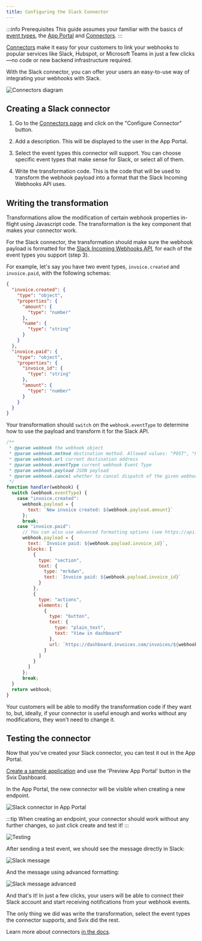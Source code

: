 ```yaml
---
title: Configuring the Slack Connector
---
```


:::info Prerequisites
This guide assumes your familiar with the basics of [event types](../event-types), the [App Portal](../app-portal) and [Connectors](../transformation-templates).
:::

[Connectors](https://docs.svix.com/connectors) make it easy for your customers to link your webhooks to popular services like Slack, Hubspot, or Microsoft Teams in just a few clicks—no code or new backend infrastructure required.

With the Slack connector, you can offer your users an easy-to-use way of integrating your webhooks with Slack.

![Connectors diagram](../img/tutorials/slack-connectors/with-without-connectors.svg)

## Creating a Slack connector

1. Go to the [Connectors page](https://dashboard.svix.com/connectors) and click on the "Configure Connector" button.

2. Add a description. This will be displayed to the user in the App Portal. 

3. Select the event types this connector will support. You can choose specific event types that make sense for Slack, or select all of them.

4. Write the transformation code. This is the code that will be used to transform the webhook payload into a format that the Slack Incoming Webhooks API uses.

## Writing the transformation

Transformations allow the modification of certain webhook properties in-flight using Javascript code. The transformation is the key component that makes your connector work.

For the Slack connector, the transformation should make sure the webhook payload is formatted for the [Slack Incoming Webhooks API](https://api.slack.com/messaging/webhooks#posting_with_webhooks), for each of the event types you support (step 3).

For example, let's say you have two event types, `invoice.created` and `invoice.paid`, with the following schemas:

```json
{
  "invoice.created": {
    "type": "object",
    "properties": {
      "amount": {
        "type": "number"
      },
      "name": {
        "type": "string"
      }
    }
  },
  "invoice.paid": {
    "type": "object",
    "properties": {
      "invoice_id": {
        "type": "string"
      },
      "amount": {
        "type": "number"
      }
    }
  }
}
```

Your transformation should `switch` on the `webhook.eventType` to determine how to use the payload and transform it for the Slack API.

```js
/**
 * @param webhook the webhook object
 * @param webhook.method destination method. Allowed values: "POST", "PUT"
 * @param webhook.url current destination address
 * @param webhook.eventType current webhook Event Type
 * @param webhook.payload JSON payload
 * @param webhook.cancel whether to cancel dispatch of the given webhook
 */
function handler(webhook) {
  switch (webhook.eventType) {
    case "invoice.created":
      webhook.payload = { 
        text: `New invoice created: ${webhook.payload.amount}`
      };
      break;
    case "invoice.paid":
      // You can also use advanced formatting options (see https://api.slack.com/messaging/webhooks#advanced_message_formatting)
      webhook.payload = {
        text: `Invoice paid: ${webhook.payload.invoice_id}`,
        blocks: [
          {
            type: "section",
            text: {
              type: "mrkdwn",
              text: `Invoice paid: ${webhook.payload.invoice_id}`
            }
          },
          {
            type: "actions",
            elements: [
              {
                type: "button",
                text: {
                  type: "plain_text",
                  text: "View in dashboard"
                },
                url: `https://dashboard.invoices.com/invoices/${webhook.payload.invoice_id}`
              }
            ]
          }
        ]
      };
      break;
  }
  return webhook;
}
```

Your customers will be able to modify the transformation code if they want to, but, ideally, if your connector is useful enough and works without any modifications, they won't need to change it. 

## Testing the connector

Now that you've created your Slack connector, you can test it out in the App Portal.

[Create a sample application](https://docs.svix.com/quickstart#creating-a-consumer-application) and use the 'Preview App Portal' button in the Svix Dashboard. 

In the App Portal, the new connector will be visible when creating a new endpoint.

![Slack connector in App Portal](../img/tutorials/slack-connectors/new-endpoint.png)

:::tip 
When creating an endpoint, your connector should work without any further changes, so just click create and test it!
:::

![Testing](../img/tutorials/slack-connectors/testing.png)

After sending a test event, we should see the message directly in Slack:

![Slack message](../img/tutorials/slack-connectors/slack-notification.png)


And the message using advanced formatting:

![Slack message advanced](../img/tutorials/slack-connectors/advanced-formatting.png)


And that's it! In just a few clicks, your users will be able to connect their Slack account and start receiving notifications from your webhook events. 

The only thing we did was write the transformation, select the event types the connector supports, and Svix did the rest.

Learn more about connectors [in the docs](../transformation-templates).

